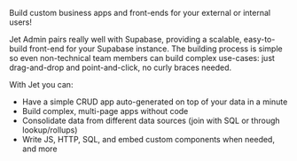Build custom business apps and front-ends for your external or internal users!

Jet Admin pairs really well with Supabase, providing a scalable, easy-to-build front-end for your Supabase instance. The building process is simple so even non-technical team members can build complex use-cases: just drag-and-drop and point-and-click, no curly braces needed.

With Jet you can:

- Have a simple CRUD app auto-generated on top of your data in a minute
- Build complex, multi-page apps without code
- Consolidate data from different data sources (join with SQL or through lookup/rollups)
- Write JS, HTTP, SQL, and embed custom components when needed, and more
